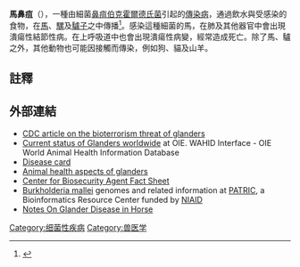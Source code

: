 {{Infobox disease |
 Name = 馬鼻疽<br>({{lang|en|Glanders}})|
 Image = |
 Caption = |
 DiseasesDB = 5222 |
 ICD10 = {{ICD10|A|24|0|a|20}} |
 ICD9 = {{ICD9|024}} |
 ICDO = |
 OMIM = |
 MedlinePlus = |
 eMedicineSubj = emerg |
 eMedicineTopic = 884 |
 MeshID = D005896 |
}}

'''馬鼻疽'''（{{lang|en|Glanders}}），一種由細菌[[鼻疽伯克霍爾德氏菌|鼻疽伯克霍爾德氏菌]]引起的[[傳染病|傳染病]]，通過飲水與受感染的食物，在[[馬|馬]]、[[騾|騾]]及[[驢子|驢子]]之中傳播<ref>{{cite web | title = glanders | work = American Heritage Dictionary of the English Language: Fourth Edition | publisher = Bartleby.com | year = 2000 | url = http://www.bartleby.com/61/18/G0141800.html | accessdate = 2007-05-13 | deadurl = yes | archiveurl = https://web.archive.org/web/20080131141251/http://www.bartleby.com/61/18/G0141800.html | archivedate = 2008-01-31 }}</ref>。感染這種細菌的馬，在肺及其他器官中會出現潰瘍性結節性病。在上呼吸道中也會出現潰瘍性病變，經常造成死亡。除了馬、驢之外，其他動物也可能因接觸而傳染，例如狗、貓及山羊。

==註釋==
{{reflist}}

==外部連結==
*[https://web.archive.org/web/20110604204943/http://www.cdc.gov/ncidod/dbmd/diseaseinfo/glanders_g.htm CDC article on the bioterrorism threat of glanders]
*[http://www.oie.int/wahis_2/public/wahid.php/Diseaseinformation/Diseasehome Current status of Glanders worldwide] {{Wayback|url=http://www.oie.int/wahis_2/public/wahid.php/Diseaseinformation/Diseasehome |date=20160813164850 }} at OIE. WAHID Interface - OIE World Animal Health Information Database
*[http://www.oie.int/en/animal-health-in-the-world/technical-disease-cards/ Disease card] {{Wayback|url=http://www.oie.int/en/animal-health-in-the-world/technical-disease-cards/ |date=20141010141239 }}
*[https://web.archive.org/web/20040505105852/http://www.defra.gov.uk/animalh/diseases/notifiable/disease/glanders.htm Animal health aspects of glanders]
*[https://web.archive.org/web/20090531054317/http://www.upmc-biosecurity.org/website/focus/agents_diseases/fact_sheets/glanders.html Center for Biosecurity Agent Fact Sheet]
* [https://web.archive.org/web/20110824031509/http://patricbrc.org/portal/portal/patric/Taxon?cType=taxon&cId=13373 Burkholderia mallei] genomes and related information at [http://patricbrc.org/ PATRIC], a Bioinformatics Resource Center funded by [http://www.niaid.nih.gov/ NIAID] {{Wayback|url=http://www.niaid.nih.gov/ |date=20100508021741 }}
* [https://archive.is/20130130221734/http://oldvet.com/notes-on-glander-disease-in-horse/ Notes On Glander Disease in Horse]

{{Gram-negative proteobacterial diseases}}

{{Authority control}}
{{DEFAULTSORT:Glanders}}
[[Category:细菌性疾病|Category:细菌性疾病]]
[[Category:兽医学|Category:兽医学]]
